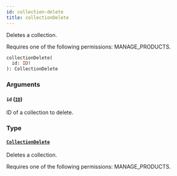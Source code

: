 ```yaml
---
id: collection-delete
title: collectionDelete
---
```


Deletes a collection.

Requires one of the following permissions: MANAGE_PRODUCTS.

```graphql
collectionDelete(
  id: ID!
): CollectionDelete
```

### Arguments

#### `id` ([`ID`](../../../developer/api-reference/scalars/id))

ID of a collection to delete.

### Type

#### [`CollectionDelete`](../../../developer/api-reference/objects/collection-delete)

Deletes a collection.

Requires one of the following permissions: MANAGE_PRODUCTS.
